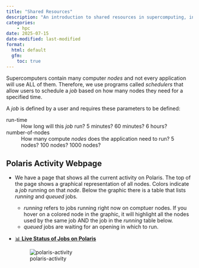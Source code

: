 ```yaml
---
title: "Shared Resources"
description: "An introduction to shared resources in supercomputing, including job scheduling and the Polaris activity webpage."
categories:
    - hpc
date: 2025-07-15
date-modified: last-modified
format:
  html: default
  gfm:
    toc: true
---
```


Supercomputers contain many computer _nodes_ and not every application will use
ALL of them.
Therefore, we use programs called _schedulers_ that allow users to schedule a
_job_ based on how many nodes they need for a specified time.

A _job_ is defined by a user and requires these parameters to be defined:

run-time
: How long will this _job_ run? 5 minutes? 60 minutes? 6 hours?

number-of-nodes
: How many compute _nodes_ does the application need to run? 5 nodes? 100
nodes? 1000 nodes?

## Polaris Activity Webpage

- We have a page that shows all the current activity on Polaris.
  The top of the page shows a graphical representation of all nodes.
  Colors indicate a _job_ running on that _node_.
  Below the graphic there is a table that lists _running_ and _queued_ jobs.
  - _running_ refers to jobs running right now on comptuer nodes.
    If you hover on a colored node in the graphic, it will highlight all the
  nodes used by the same job AND the job in the _running_ table below.
  - _queued_ jobs are waiting for an opening in which to run.
- [📊 **Live Status of Jobs on Polaris**](https://status.alcf.anl.gov/#/polaris)

  ![polaris-activity](../img/polaris_activity1.png)
